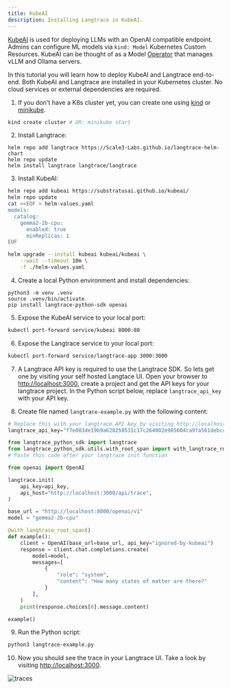 ```yaml
---
title: KubeAI
description: Installing Langtrace in KubeAI.
---
```


[KubeAI](https://github.com/substratusai/kubeai) is used for deploying LLMs with an OpenAI compatible endpoint. Admins can configure ML models via `kind: Model` Kubernetes Custom Resources. KubeAI can be thought of as a Model [Operator](https://kubernetes.io/docs/concepts/extend-kubernetes/operator/) that manages vLLM and Ollama servers.


In this tutorial you will learn how to deploy KubeAI and Langtrace end-to-end. Both KubeAI and Langtrace are installed in your Kubernetes cluster. No cloud services or external dependencies are required.

1. If you don't have a K8s cluster yet, you can create one using [kind](https://kind.sigs.k8s.io/) or [minikube](https://minikube.sigs.k8s.io/docs/).
```bash
kind create cluster # OR: minikube start
```

2. Install Langtrace:
```
helm repo add langtrace https://Scale3-Labs.github.io/langtrace-helm-chart
helm repo update
helm install langtrace langtrace/langtrace
```

3. Install KubeAI:
```bash
helm repo add kubeai https://substratusai.github.io/kubeai/
helm repo update
cat <<EOF > helm-values.yaml
models:
  catalog:
    gemma2-2b-cpu:
      enabled: true
      minReplicas: 1
EOF

helm upgrade --install kubeai kubeai/kubeai \
    --wait --timeout 10m \
    -f ./helm-values.yaml
```

4. Create a local Python environment and install dependencies:
```
python3 -m venv .venv
source .venv/bin/activate
pip install langtrace-python-sdk openai
```

5. Expose the KubeAI service to your local port:
```bash
kubectl port-forward service/kubeai 8000:80
```

6. Expose the Langtrace service to your local port:
```bash
kubectl port-forward service/langtrace-app 3000:3000
```

7. A Langtrace API key is required to use the Langtrace SDK. So lets get one by visiting your self hosted Langtace UI. Open your browser to [http://localhost:3000](http://localhost:3000), create a project and get the API keys for your langtrace project. In the Python script below, replace `langtrace_api_key` with your API key.

8. Create file named `langtrace-example.py` with the following content:
```python
# Replace this with your langtrace API key by visiting http://localhost:3000
langtrace_api_key="f7e003de19b9a628258531c17c264002e985604ca9fa561debcc85c41f357b09"

from langtrace_python_sdk import langtrace
from langtrace_python_sdk.utils.with_root_span import with_langtrace_root_span
# Paste this code after your langtrace init function

from openai import OpenAI

langtrace.init(
    api_key=api_key,
    api_host="http://localhost:3000/api/trace",
)

base_url = "http://localhost:8000/openai/v1"
model = "gemma2-2b-cpu"

@with_langtrace_root_span()
def example():
    client = OpenAI(base_url=base_url, api_key="ignored-by-kubeai")
    response = client.chat.completions.create(
        model=model,
        messages=[
            {
                "role": "system",
                "content": "How many states of matter are there?"
            }
        ],
    )
    print(response.choices[0].message.content)

example()
```

9. Run the Python script:
```bash
python3 langtrace-example.py
```

10. Now you should see the trace in your Langtrace UI. Take a look by visiting
[http://localhost:3000](http://localhost:3000).

![traces](/images/kubeai.png)